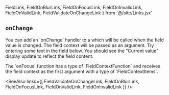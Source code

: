   FieldLink, FieldOnBlurLink, FieldOnFocusLink, FieldOnInvalidLink,
  FieldOnValidLink, FieldValidateOnChangeLink
} from '@/site/Links.jsx'


## `onChange`

<Split>
  You can add an `onChange` handler to a <FieldLink/> which will be called
  when the field value is changed.  The field context will be passed as an
  argument.

  <TryItOut>
    Try entering some text in the field below.  You should see the
    "Current value" display update to reflect the field
    content.
  </TryItOut>
</Split>

<Example
  Component={OnChange}
  code={OnChangeSource}
  caption="onChange"
  highlightLines="10-12"
  expand
/>

<TSNotes>
The `onFocus` function has a type of `FieldContextFunction` and receives
the field context as the first argument with a type of `FieldContextItems`.
</TSNotes>

<SeeAlso
  links={[
    FieldValidateOnChangeLink,
    FieldOnBlurLink,
    FieldOnFocusLink,
    FieldOnValidLink,
    FieldOnInvalidLink
  ]}
/>
